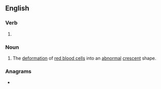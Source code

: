==English==

===Verb===
{{head|en|verb form}}

# {{present participle of|en|sickle|nocat=1}}

===Noun===
{{en-noun}}

# The [[deformation]] of [[red blood cell]]s into an [[abnormal]] [[crescent]] shape.

===Anagrams===
* {{anagrams|en|a=cgiiklns|lickings|slicking}}